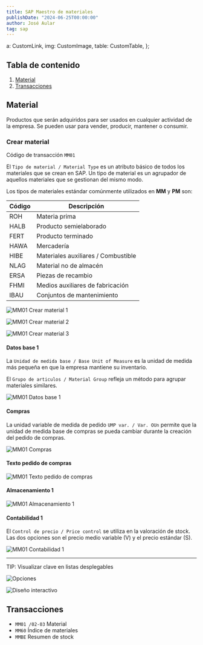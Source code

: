 ```yaml
---
title: SAP Maestro de materiales
publishDate: "2024-06-25T00:00:00"
author: José Aular
tag: sap
---
```


  a: CustomLink,
  img: CustomImage,
  table: CustomTable,
};

## Tabla de contenido

1.  [Material](/blog/sap-maestro-materiales#material)
2.  [Transacciones](/blog/sap-maestro-materiales#transacciones)

## Material

Productos que serán adquiridos para ser usados en cualquier actividad de la
empresa. Se pueden usar para vender, producir, mantener o consumir.

### Crear material

Código de transacción `MM01`

El `Tipo de material / Material Type` es un atributo básico de todos los materiales que se crean en SAP. Un tipo de material es un agrupador de aquellos materiales que se gestionan del mismo modo.

Los tipos de materiales estándar comúnmente utilizados en **MM** y **PM** son:

| Código | Descripción                         |
| ------ | ----------------------------------- |
| ROH    | Materia prima                       |
| HALB   | Producto semielaborado              |
| FERT   | Producto terminado                  |
| HAWA   | Mercadería                          |
| HIBE   | Materiales auxiliares / Combustible |
| NLAG   | Material no de almacén              |
| ERSA   | Piezas de recambio                  |
| FHMI   | Medios auxiliares de fabricación    |
| IBAU   | Conjuntos de mantenimiento          |

![MM01 Crear material 1](https://res.cloudinary.com/jaular/image/upload/v1719430385/blog/sap-materiales/mm01-1_mswo8q.png "MM01 Crear material 1")

![MM01 Crear material 2](https://res.cloudinary.com/jaular/image/upload/v1719430501/blog/sap-materiales/mm01-2_dbzkpc.png "MM01 Crear material 2")

![MM01 Crear material 3](https://res.cloudinary.com/jaular/image/upload/v1719430578/blog/sap-materiales/mm01-3_qhz2ou.png "MM01 Crear material 3")

#### Datos base 1

La `Unidad de medida base / Base Unit of Measure` es la unidad de medida más pequeña en que la empresa mantiene su inventario.

El `Grupo de articulos / Material Group` refleja un método para agrupar materiales similares.

![MM01 Datos base 1](https://res.cloudinary.com/jaular/image/upload/v1719430750/blog/sap-materiales/mm01-4_ptkjb6.png "MM01 Datos base 1")

#### Compras

La unidad variable de medida de pedido `UMP var. / Var. OUn` permite que la unidad de medida base de compras se pueda cambiar durante la creación del pedido de compras.

![MM01 Compras](https://res.cloudinary.com/jaular/image/upload/v1719431111/blog/sap-materiales/mm01-5_tmaadt.png "MM01 Compras")

#### Texto pedido de compras

![MM01 Texto pedido de compras](https://res.cloudinary.com/jaular/image/upload/v1719431501/blog/sap-materiales/mm01-6_pw5ldo.png "MM01 Texto pedido de compras")

#### Almacenamiento 1

![MM01 Almacenamiento 1](https://res.cloudinary.com/jaular/image/upload/v1719435216/blog/sap-materiales/mm01-7_utf9ej.png "MM01 Almacenamiento 1")

#### Contabilidad 1

El `Control de precio / Price control` se utiliza en la valoración de stock. Las dos opciones son el precio medio variable (V) y el precio estándar (S).

![MM01 Contabilidad 1](https://res.cloudinary.com/jaular/image/upload/v1719432670/blog/sap-materiales/mm01-8_iyds1v.png "MM01 Contabilidad 1")

---

TIP: Visualizar clave en listas desplegables

![Opciones](https://res.cloudinary.com/jaular/image/upload/v1719430837/blog/sap-materiales/gui1_qvtphk.png "Opciones")

![Diseño interactivo](https://res.cloudinary.com/jaular/image/upload/v1719430266/blog/sap-materiales/gui2_kzpqsk.png "Diseño interactivo")

## Transacciones

- `MM01 /02-03` Material
- `MM60` Índice de materiales
- `MMBE` Resumen de stock
